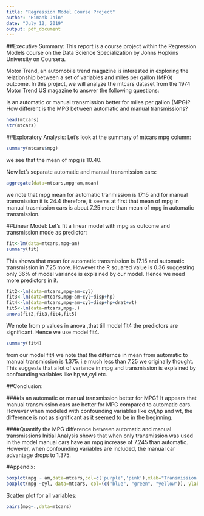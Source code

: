```yaml
---
title: "Regression Model Course Project"
author: "Himank Jain"
date: "July 12, 2019"
output: pdf_document
---
```

##Executive Summary:
This report is a course project within the Regression Models course on the Data Science Specialization by Johns Hopkins University on Coursera.

Motor Trend, an automobile trend magazine is interested in exploring the relationship between a set of variables and miles per gallon (MPG) outcome. In this project, we will analyze the mtcars dataset from the 1974 Motor Trend US magazine to answer the following questions:

Is an automatic or manual transmission better for miles per gallon (MPG)?
How different is the MPG between automatic and manual transmissions?

```r
head(mtcars)
str(mtcars)
```
##Exploratory Analysis:
Let's look at the summary of mtcars mpg column:
```r
summary(mtcars$mpg)
```
we see that the mean of mpg is 10.40.

Now let's separate automatic and manual transmission cars:
```r
aggregate(data=mtcars,mpg~am,mean)
```
we note that mpg mean for automatic tranmission is 17.15 and for manual transmission it is 24.4
therefore, it seems at first that mean of mpg in manual trasmission cars is about 7.25 more than mean of mpg in automatic transmission.
 
##Linear Model:
Let's fit a linear model with mpg as outcome and transmission mode as predictor:
```r
fit<-lm(data=mtcars,mpg~am)
summary(fit)
```

This shows that mean for automatic transmission is 17.15 and automatic transmission in 7.25 more.
However the R squared value is 0.36 suggesting only 36% of model variance is explained by our model. Hence we need more predictors in it.

```r
fit2<-lm(data=mtcars,mpg~am+cyl)
fit3<-lm(data=mtcars,mpg~am+cyl+disp+hp)
fit4<-lm(data=mtcars,mpg~am+cyl+disp+hp+drat+wt)
fit5<-lm(data=mtcars,mpg~.)
anova(fit2,fit3,fit4,fit5)
```
We note from p values in anova ,that till model fit4 the predictors are significant.
Hence we use model fit4.

```r
summary(fit4)
```
from our model fit4 we note that the differnce in mean from automatic to manual transmission is 1.375. i.e much less than 7.25 we originally thought.
This suggests that a lot of variance in mpg and transmission is explained by confounding variables like hp,wt,cyl etc.


##Conclusion:

####Is an automatic or manual transmission better for MPG?
It appears that manual transmission cars are better for MPG compared to automatic cars. However when modeled with confounding variables like cyl,hp and wt, the difference is not as significant as it seemed to be in the beginning.

####Quantify the MPG difference between automatic and manual transmissions
Initial Analysis shows that when only transmission was used in the model manual cars have an mpg increase of 7.245 than automatic.
However, when confounding variables are included, the manual car advantage drops to 1.375.


#Appendix:
```r
boxplot(mpg ~ am,data=mtcars,col=c('purple','pink'),xlab="Transmission Automatic(0) vs Manual(0)",ylab="Miles per Gallon")
boxplot(mpg ~cyl, data=mtcars, col=(c("blue", "green", "yellow")), ylab="miles per gallon", xlab="number of cylinders", main="Mileage by Cylinder")
```
Scatter plot for all variables:
```r
pairs(mpg~.,data=mtcars)
```

